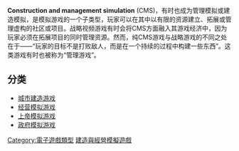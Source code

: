 {{unreferenced|time=2014-11-17T07:50:20+00:00}}
{{NoteTA
| G1=Games
}}
{{VG Simulation}}

'''Construction and management simulation''' (CMS)，有时也成为管理模拟或建造模拟，是模拟游戏的一个子类型，玩家可以在其中以有限的资源建立、拓展或管理虚构的社区或项目。战略视频游戏有时会将CMS方面融入其游戏经济中，因为玩家必须在拓展项目的同时管理资源。然而，纯CMS游戏与战略游戏的不同之处在于——“玩家的目标不是打败敌人，而是在一个持续的过程中构建一些东西”。这类游戏有时也被称为“管理游戏”。

== 分类 ==

* [[城市建造游戏|城市建造游戏]]
* [[经营模拟游戏|经营模拟游戏]]
* [[上帝模拟游戏|上帝模拟游戏]]
* [[政府模拟游戏|政府模拟游戏]]

{{電子遊戲類型}}

[[Category:電子遊戲類型|Category:電子遊戲類型]]
[[Category:建造與經營模擬遊戲|]]

{{simulation-videogame-stub}}